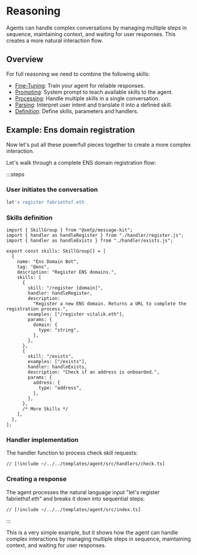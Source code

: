 # Reasoning

Agents can handle complex conversations by managing multiple steps in sequence, maintaining context, and waiting for user responses. This creates a more natural interaction flow.

## Overview

For full reasoning we need to combine the following skills:

- [Fine-Tuning](/skills/fine-tuning): Train your agent for reliable responses.
- [Prompting](/skills/prompting): System prompt to teach available skills to the agent.
- [Processing](/skills/processing): Handle multiple skills in a single conversation.
- [Parsing](/skills/parsing): Interpret user intent and translate it into a defined skill.
- [Definition](/skills/definition): Define skills, parameters and handlers.

## Example: Ens domain registration

Now let's put all these powerfull pieces together to create a more complex interaction.

Let's walk through a complete ENS domain registration flow:

:::steps

### User initiates the conversation

```bash
let's register fabriethsf.eth
```

### Skills definition

```tsx
import { SkillGroup } from "@xmtp/message-kit";
import { handler as handleRegister } from "./handler/register.js";
import { handler as handleExists } from "./handler/exists.js";

export const skills: SkillGroup[] = [
  {
    name: "Ens Domain Bot",
    tag: "@ens",
    description: "Register ENS domains.",
    skills: [
      {
        skill: "/register [domain]",
        handler: handleRegister,
        description:
          "Register a new ENS domain. Returns a URL to complete the registration process.",
        examples: ["/register vitalik.eth"],
        params: {
          domain: {
            type: "string",
          },
        },
      },
      {
        skill: "/exists",
        examples: ["/exists"],
        handler: handleExists,
        description: "Check if an address is onboarded.",
        params: {
          address: {
            type: "address",
          },
        },
      },
      /* More Skills */
    ],
  },
];
```

### Handler implementation

The handler function to process check skill requests:

```tsx [src/handlers/check.ts]
// [!include ~/../../templates/agent/src/handlers/check.ts]
```

### Creating a response

The agent processes the natural language input "let's register fabriethsf.eth" and breaks it down into sequential steps:

```tsx [src/index.ts]
// [!include ~/../../templates/agent/src/index.ts]
```

:::

This is a very simple example, but it shows how the agent can handle complex interactions by managing multiple steps in sequence, maintaining context, and waiting for user responses.
